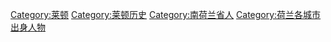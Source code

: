 [[Category:莱顿|Category:莱顿]]
[[Category:莱顿历史|Category:莱顿历史]]
[[Category:南荷兰省人|Category:南荷兰省人]]
[[Category:荷兰各城市出身人物|Category:荷兰各城市出身人物]]